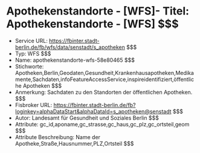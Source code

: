 # Apothekenstandorte - [WFS]- Titel: Apothekenstandorte - [WFS] $$$
- Service URL: https://fbinter.stadt-berlin.de/fb/wfs/data/senstadt/s_apotheken $$$
- Typ: WFS $$$
- Name: apothekenstandorte-wfs-58e80465 $$$
- Stichworte: Apotheken,Berlin,Geodaten,Gesundheit,Krankenhausapotheken,Medikamente,Sachdaten,infoFeatureAccessService,inspireidentifiziert,öffentliche Apotheken $$$
- Anmerkung: Sachdaten zu den Standorten der öffentlichen Apotheken. $$$
- Fisbroker URL: https://fbinter.stadt-berlin.de/fb?loginkey=alphaDataStart&alphaDataId=s_apotheken@senstadt $$$
- Autor: Landesamt für Gesundheit und Soziales Berlin $$$
- Attribute: gc_id,aponame,gc_strasse,gc_haus,gc_plz,gc_ortsteil,geom $$$
- Attribute Beschreibung: Name der Apotheke,Straße,Hausnummer,PLZ,Ortsteil $$$
